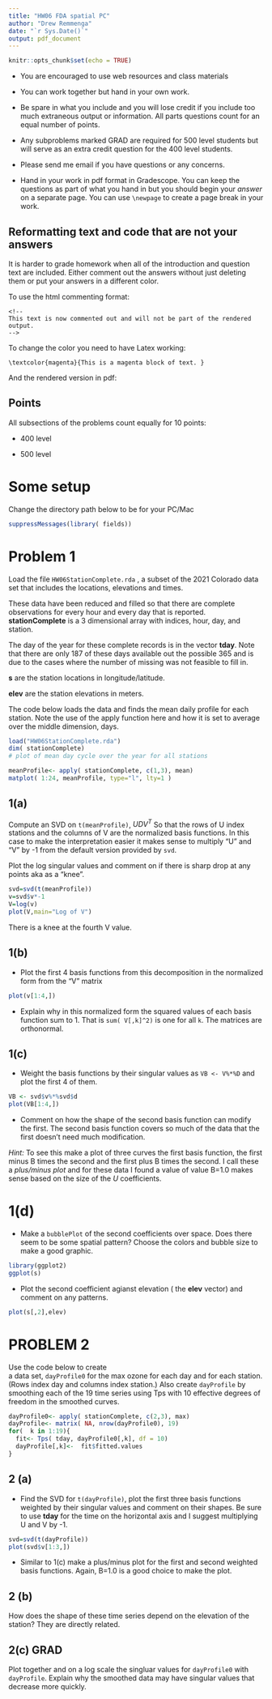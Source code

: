 ---
title: "HW06 FDA spatial PC"
author: "Drew Remmenga"
date: "`r Sys.Date()`"
output: pdf_document
---

```{r setup, include=FALSE}
knitr::opts_chunk$set(echo = TRUE)
```


- You are encouraged to use web resources and class materials

- You can work together but  hand in your own work. 

- Be spare in what you include and you will lose credit if you include too much extraneous output or information.   All parts questions count for an equal number of points. 

- Any subproblems marked GRAD are required for 500 level students but will serve as an extra credit question for the 400 level students. 

- Please send me email if you have questions or any concerns.  \verb+nychka@mines.edu+
  
- Hand in your work in pdf format in Gradescope. You can keep the questions as part of what you hand in but you should begin your *answer* on a separate page. You can use  ```\newpage ```  to create a page break in your work. 

##  Reformatting text and code that are not your answers

It is harder to grade homework when all of the introduction and
question text  are included. Either comment out the answers 
without just deleting them  or
put your answers in a different color. 

To use the html commenting format:
  
  ```
<!-- 
  This text is now commented out and will not be part of the rendered output. 
-->
  ```

To change the color you need to have Latex working:
  
  ```
\textcolor{magenta}{This is a magenta block of text. }
```
And the rendered version in pdf:
  
  \textcolor{magenta}{This is a magenta block of text. }



## Points 
All subsections of the problems count equally for 10 points:
  
- 400 level 

- 500 level 


# Some setup 

Change the directory path below to be for your PC/Mac

```{r}
suppressMessages(library( fields))

```

# Problem 1
Load the file  ```HW06StationComplete.rda``` , a subset of the 2021 Colorado data set that includes the locations, elevations and times. 

These data have been reduced and filled so that there are complete observations
for every hour and every day that is reported. 
**stationComplete** is a 3 dimensional array with indices, hour, day, and station.

The day of the year for  these complete records is in the vector **tday**. Note that there 
are only 187 of these days available out the possible 365 and is due to the cases where the number of missing was not feasible to fill in. 

**s** are the station locations in longitude/latitude.

**elev** are the station elevations in meters. 

The code below loads the data and finds the mean daily profile
for each station. Note the use of  the apply function here and how it is set to average over the middle dimension, days. 

```{r}
load("HW06StationComplete.rda")
dim( stationComplete)
# plot of mean day cycle over the year for all stations

meanProfile<- apply( stationComplete, c(1,3), mean)
matplot( 1:24, meanProfile, type="l", lty=1 )
```

## 1(a)
Compute an SVD on  ```t(meanProfile)```,  $UDV^T$
So that the rows of U index stations and the columns of 
V are the normalized basis functions. In this case to make the interpretation easier it makes sense to multiply "U" and "V" by -1 from the default version provided by ```svd```.

Plot the log singular values and comment on if there is sharp drop at any points 
  aka as a "knee". 
```{r}
svd=svd(t(meanProfile))
v=svd$v*-1
V=log(v)
plot(V,main="Log of V")
```
There is a knee at the fourth V value.

## 1(b)

- Plot the first 4 basis functions from this decomposition  in the normalized
form from the "V" matrix  
```{r}
plot(v[1:4,])
```
- Explain why in this normalized form 
the squared values of each basis function sum to 1. That is 
```sum( V[,k]^2)``` is one for all ```k```.
The matrices are orthonormal. 


## 1(c)

- Weight the basis functions by their singular values
as ```VB <- V%*%D``` and plot the first 4 of them. 
```{r}
VB <- svd$v%*%svd$d
plot(VB[1:4,])
```
- Comment on how the shape of the second basis function can modify the first. 
The second basis function covers so much of the data that the first doesn't need much modification.

*Hint:* To see this make a plot of three curves the first basis function,  the first minus B times the second and the first plus B times  the second.
I call these a *plus/minus plot* and for these data I found a value of  value B=1.0 makes sense based on the size of the $U$ coefficients.



# 1(d)
- Make a ```bubblePlot``` of the  second coefficients over space. Does there seem to be
some spatial pattern? Choose the colors and bubble size to make a good graphic. 
```{r}
library(ggplot2)
ggplot(s)
```
- Plot the second coefficient agianst elevation ( the **elev** vector) and
comment on any patterns. 

```{r}
plot(s[,2],elev)
```






# PROBLEM 2

Use the code below to create  
 a data set, ```dayProfile0``` for the max ozone for each day
 and for each station. (Rows index day and columns index
 station.) 
 Also create ```dayProfile``` by 
 smoothing each  of the 19 time series using Tps with 10 effective degrees of freedom in the smoothed curves.

```{r}
dayProfile0<- apply( stationComplete, c(2,3), max)
dayProfile<- matrix( NA, nrow(dayProfile0), 19)
for(  k in 1:19){
  fit<- Tps( tday, dayProfile0[,k], df = 10)
  dayProfile[,k]<-  fit$fitted.values
}
```

## 2 (a) 
- Find the SVD for ```t(dayProfile)```,  plot the first three basis functions
weighted by their singular values and comment on their shapes. 
Be sure to use **tday** for the time on the horizontal axis and I suggest multiplying U and V by -1.
```{r}
svd=svd(t(dayProfile))
plot(svd$v[1:3,])
```
- Similar to 1(c) make a plus/minus plot for the first and
second weighted basis functions. Again, B=1.0 is a good choice
to make the plot. 


## 2 (b) 
How does the shape of these time series depend on the elevation of the station?
They are directly related.

## 2(c) GRAD
Plot together and on a log scale the singluar values for  ```dayProfile0```
with ```dayProfile```. Explain why the smoothed data may have singular values that decrease more quickly. 













